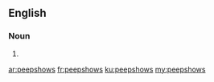 ==English==

===Noun===
{{head|en|plural}}

# {{plural of|peepshow|lang=en|nocat=1}}

[[ar:peepshows]]
[[fr:peepshows]]
[[ku:peepshows]]
[[my:peepshows]]